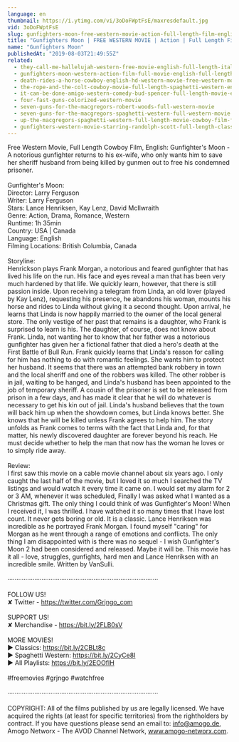 ```yaml
---
language: en
thumbnail: https://i.ytimg.com/vi/3oDoFWptFsE/maxresdefault.jpg
vid: 3oDoFWptFsE
slug: gunfighters-moon-free-western-movie-action-full-length-film-english
title: "Gunfighters Moon | FREE WESTERN MOVIE | Action | Full Length Film | ENGLISH"
name: "Gunfighters Moon"
publishedAt: "2019-08-03T21:49:55Z"
related:
  - they-call-me-hallelujah-western-free-movie-english-full-length-italian-western-feature-film
  - gunfighters-moon-western-action-film-full-movie-english-full-length-film-hd-1080p
  - death-rides-a-horse-cowboy-english-hd-western-movie-free-western-movies
  - the-rope-and-the-colt-cowboy-movie-full-length-spaghetti-western-english-free-full-westerns
  - it-can-be-done-amigo-western-comedy-bud-spencer-full-length-movie-english-free-full-movies
  - four-fast-guns-colorized-western-movie
  - seven-guns-for-the-macgregors-robert-woods-full-western-movie
  - seven-guns-for-the-macgregors-spaghetti-western-full-western-movie
  - up-the-macgregors-spaghetti-western-full-length-movie-cowboy-film-free-western-movie
  - gunfighters-western-movie-starring-randolph-scott-full-length-classic-feature-film-english
---
```


Free Western Movie, Full Length Cowboy Film, English: Gunfighter's Moon - A notorious gunfighter returns to his ex-wife, who only wants him to save her sheriff husband from being killed by gunmen out to free his condemned prisoner.<br />
<br />
Gunfighter's Moon:<br />
Director: Larry Ferguson<br />
Writer: Larry Ferguson<br />
Stars: Lance Henriksen, Kay Lenz, David McIlwraith<br />
Genre: Action, Drama, Romance, Western<br />
Runtime: 1h 35min<br />
Country: USA | Canada<br />
Language: English<br />
Filming Locations: British Columbia, Canada<br />
<br />
Storyline:<br />
Henrickson plays Frank Morgan, a notorious and feared gunfighter that has lived his life on the run. His face and eyes reveal a man that has been very much hardened by that life. We quickly learn, however, that there is still passion inside. Upon receiving a telegram from Linda, an old lover (played by Kay Lenz), requesting his presence, he abandons his woman, mounts his horse and rides to Linda without giving it a second thought. Upon arrival, he learns that Linda is now happily married to the owner of the local general store. The only vestige of her past that remains is a daughter, who Frank is surprised to learn is his. The daughter, of course, does not know about Frank. Linda, not wanting her to know that her father was a notorious gunfighter has given her a fictional father that died a hero's death at the First Battle of Bull Run. Frank quickly learns that Linda's reason for calling for him has nothing to do with romantic feelings. She wants him to protect her husband. It seems that there was an attempted bank robbery in town and the local sheriff and one of the robbers was killed. The other robber is in jail, waiting to be hanged, and Linda's husband has been appointed to the job of temporary sheriff. A cousin of the prisoner is set to be released from prison in a few days, and has made it clear that he will do whatever is necessary to get his kin out of jail. Linda's husband believes that the town will back him up when the showdown comes, but Linda knows better. She knows that he will be killed unless Frank agrees to help him. The story unfolds as Frank comes to terms with the fact that Linda and, for that matter, his newly discovered daughter are forever beyond his reach. He must decide whether to help the man that now has the woman he loves or to simply ride away.<br />
<br />
Review:<br />
I first saw this movie on a cable movie channel about six years ago. I only caught the last half of the movie, but I loved it so much I searched the TV listings and would watch it every time it came on. I would set my alarm for 2 or 3 AM, whenever it was scheduled, Finally I was asked what I wanted as a Christmas gift. The only thing I could think of was Gunfighter's Moon! When I received it, I was thrilled. I have watched it so many times that I have lost count. It never gets boring or old. It is a classic. Lance Henriksen was incredible as he portrayed Frank Morgan. I found myself "caring" for Morgan as he went through a range of emotions and conflicts. The only thing I am disappointed with is there was no sequel - I wish Gunfighter's Moon 2 had been considered and released. Maybe it will be. This movie has it all - love, struggles, gunfights, hard men and Lance Henriksen with an incredible smile. Written by VanSulli.<br />
<br />
····················································································<br />
<br />
FOLLOW US!<br />
✘ Twitter - https://twitter.com/Grjngo_com<br />
<br />
SUPPORT US!<br />
✘ Merchandise - https://bit.ly/2FLB0sV<br />
<br />
MORE MOVIES! <br />
► Classics: https://bit.ly/2CBLt8c <br />
► Spaghetti Western: https://bit.ly/2CyCe8I <br />
► All Playlists: https://bit.ly/2EOOfIH <br />
<br />
#freemovies #grjngo #watchfree<br />
<br />
····················································································<br />
<br />
COPYRIGHT: All of the films published by us are legally licensed. We have acquired the rights (at least for specific territories) from the rightholders by contract. If you have questions please send an email to: info@amogo.de, Amogo Networx - The AVOD Channel Network, www.amogo-networx.com.